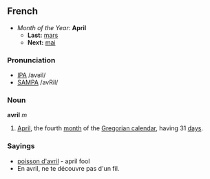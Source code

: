 ==French==
*''Month of the Year:'' '''April'''
**'''Last:''' [[mars#French|mars]]
**'''Next:''' [[mai]]

===Pronunciation===
*[[w:IPA|IPA]] /avʁil/
*[[w:SAMPA|SAMPA]] /avRil/

===Noun===
'''avril''' ''m''

# [[April]], the fourth [[month]] of the [[Gregorian calendar]], having 31 [[day]]s.

===Sayings===
*[[poisson d'avril]] - april fool
*En avril, ne te découvre pas d'un fil.